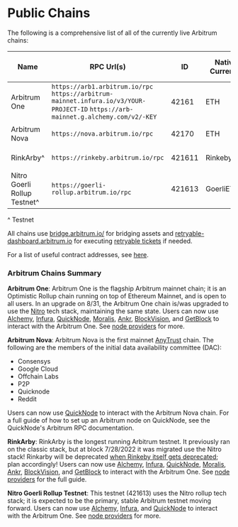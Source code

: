 # Public Chains

The following is a comprehensive list of all of the currently live Arbitrum chains:

| Name                         | RPC Url(s)                                                                                                                         | ID     | Native Currency | Explorer(s)                                                          | Underlying L1 | Current Tech Stack  | Sequencer Feed                         | Nitro Seed Database URLs                 |
| ---------------------------- | ---------------------------------------------------------------------------------------------------------------------------------- | ------ | --------------- | -------------------------------------------------------------------- | ------------- | ------------------- | -------------------------------------- | ---------------------------------------- |
| Arbitrum One                 | `https://arb1.arbitrum.io/rpc` `https://arbitrum-mainnet.infura.io/v3/YOUR-PROJECT-ID` `https://arb-mainnet.g.alchemy.com/v2/-KEY` | 42161  | ETH             | `https://arbiscan.io/` `https://explorer.arbitrum.io/`               | Ethereum      | Nitro Rollup (8/31) | `wss://arb1.arbitrum.io/feed`          |  `snapshot.arbitrum.io/mainnet/nitro.tar`                        |
| Arbitrum Nova                | `https://nova.arbitrum.io/rpc`                                                                                                     | 42170  | ETH             |  `https://nova.arbiscan.io/` `https://nova-explorer.arbitrum.io/`                                 | Ethereum      | Nitro AnyTrust      | `wss://nova.arbitrum.io/feed`          | N/A                                      |
| RinkArby^                    | `https://rinkeby.arbitrum.io/rpc`                                                                                                  | 421611 | RinkebyETH      | `https://testnet.arbiscan.io` `https://rinkeby-explorer.arbitrum.io` | Rinkeby       | Nitro Rollup        | `wss://rinkeby.arbitrum.io/feed`       | `snapshot.arbitrum.io/rinkeby/nitro.tar` |
| Nitro Goerli Rollup Testnet^ | `https://goerli-rollup.arbitrum.io/rpc`                                                                                            | 421613 | GoerliETH       | `https://goerli.arbiscan.io` `https://goerli-rollup-explorer.arbitrum.io`                         | Goerli        | Nitro Rollup        | `wss://goerli-rollup.arbitrum.io/feed` | N/A                                      |

^ Testnet

All chains use [bridge.arbitrum.io/](https://bridge.arbitrum.io/) for bridging assets and [retryable-dashboard.arbitrum.io](https://retryable-dashboard.arbitrum.io/) for executing [retryable tickets](./arbos/l1-to-l2-messaging/mdx) if needed.

For a list of useful contract addresses, see [here](./useful-addresses.mdx).

### Arbitrum Chains Summary

**Arbitrum One**: Arbitrum One is the flagship Arbitrum mainnet chain; it is an Optimistic Rollup chain running on top of Ethereum Mainnet, and is open to all users. In an upgrade on 8/31, the Arbitrum One chain is/was upgraded to use the [Nitro](https://medium.com/offchainlabs/its-nitro-time-86944693bf29) tech stack, maintaining the same state.
Users can now use [Alchemy](https://alchemy.com/?a=arbitrum-docs), [Infura](https://infura.io/), [QuickNode](https://www.quicknode.com), [Moralis](https://moralis.io/), [Ankr](https://www.ankr.com/), [BlockVision](https://blockvision.org/), and [GetBlock](https://getblock.io/) to interact with the Arbitrum One. See [node providers](./node-running/node-providers.mdx) for more.

**Arbitrum Nova**: Arbitrum Nova is the first mainnet [AnyTrust](./inside-anytrust.mdx) chain. The following are the members of the initial data availability committee (DAC):
- Consensys
- Google Cloud
- Offchain Labs
- P2P
- Quicknode
- Reddit

Users can now use [QuickNode](https://www.quicknode.com) to interact with the Arbitrum Nova chain. For a full guide of how to set up an Arbitrum node on QuickNode, see the QuickNode's Arbitrum RPC documentation.

**RinkArby**: RinkArby is the longest running Arbitrum testnet. It previously ran on the classic stack, but at block 7/28/2022 it was migrated use the Nitro stack! Rinkarby will be deprecated [when Rinkeby itself gets deprecated](https://blog.ethereum.org/2022/06/21/testnet-deprecation/); plan accordingly!
Users can now use [Alchemy](https://alchemy.com/?a=arbitrum-docs), [Infura](https://infura.io/), [QuickNode](https://www.quicknode.com), [Moralis](https://moralis.io/), [Ankr](https://www.ankr.com/), [BlockVision](https://blockvision.org/), and [GetBlock](https://getblock.io/) to interact with the Arbitrum One. See [node providers](./node-running/node-providers.mdx) for the full guide.

**Nitro Goerli Rollup Testnet**: This testnet (421613) uses the Nitro rollup tech stack; it is expected to be the primary, stable Arbitrum testnet moving forward.
Users can now use [Alchemy](https://alchemy.com/?a=arbitrum-docs), [Infura](https://infura.io/), and [QuickNode](https://www.quicknode.com) to interact with the Arbitrum One. See [node providers](./node-running/node-providers.mdx) for more.
